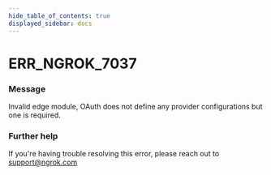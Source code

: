 ```yaml
---
hide_table_of_contents: true
displayed_sidebar: docs
---
```



# ERR_NGROK_7037

### Message

Invalid edge module, OAuth does not define any provider configurations but one is required.

### Further help

If you're having trouble resolving this error, please reach out to [support@ngrok.com](mailto:support@ngrok.com?subject=Help%20with%20ERR_NGROK_7037)

<ErrorDetails error="err_ngrok_7037" />
